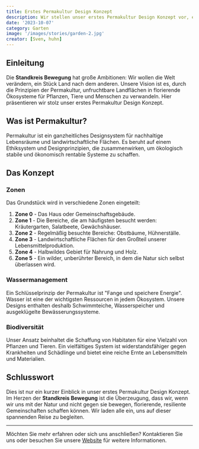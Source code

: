 ```yaml
---
title: Erstes Permakultur Design Konzept
description: Wir stellen unser erstes Permakultur Design Konzept vor, ein Einblick in unsere Gedankenwelt.
date: '2023-10-07'
category: Garten
image: '/images/stories/garden-2.jpg'
creator: [Sven, huhn]
---
```


## Einleitung

Die **Standkreis Bewegung** hat große Ambitionen: Wir wollen die Welt verändern, ein Stück Land nach dem anderen. Unsere Vision ist es, durch die Prinzipien der Permakultur, unfruchtbare Landflächen in florierende Ökosysteme für Pflanzen, Tiere und Menschen zu verwandeln. Hier präsentieren wir stolz unser erstes Permakultur Design Konzept.

## Was ist Permakultur?

Permakultur ist ein ganzheitliches Designsystem für nachhaltige Lebensräume und landwirtschaftliche Flächen. Es beruht auf einem Ethiksystem und Designprinzipien, die zusammenwirken, um ökologisch stabile und ökonomisch rentable Systeme zu schaffen.

## Das Konzept

### Zonen

Das Grundstück wird in verschiedene Zonen eingeteilt:

1. **Zone 0** - Das Haus oder Gemeinschaftsgebäude.
2. **Zone 1** - Die Bereiche, die am häufigsten besucht werden: Kräutergarten, Salatbeete, Gewächshäuser.
3. **Zone 2** - Regelmäßig besuchte Bereiche: Obstbäume, Hühnerställe.
4. **Zone 3** - Landwirtschaftliche Flächen für den Großteil unserer Lebensmittelproduktion.
5. **Zone 4** - Halbwildes Gebiet für Nahrung und Holz.
6. **Zone 5** - Ein wilder, unberührter Bereich, in dem die Natur sich selbst überlassen wird.

### Wassermanagement

Ein Schlüsselprinzip der Permakultur ist "Fange und speichere Energie". Wasser ist eine der wichtigsten Ressourcen in jedem Ökosystem. Unsere Designs enthalten deshalb Schwimmteiche, Wasserspeicher und ausgeklügelte Bewässerungssysteme.

### Biodiversität

Unser Ansatz beinhaltet die Schaffung von Habitaten für eine Vielzahl von Pflanzen und Tieren. Ein vielfältiges System ist widerstandsfähiger gegen Krankheiten und Schädlinge und bietet eine reiche Ernte an Lebensmitteln und Materialien.

## Schlusswort

Dies ist nur ein kurzer Einblick in unser erstes Permakultur Design Konzept. Im Herzen der **Standkreis Bewegung** ist die Überzeugung, dass wir, wenn wir uns mit der Natur und nicht gegen sie bewegen, florierende, resiliente Gemeinschaften schaffen können. Wir laden alle ein, uns auf dieser spannenden Reise zu begleiten.

---

Möchten Sie mehr erfahren oder sich uns anschließen? Kontaktieren Sie uns oder besuchen Sie unsere [Website](#) für weitere Informationen.

